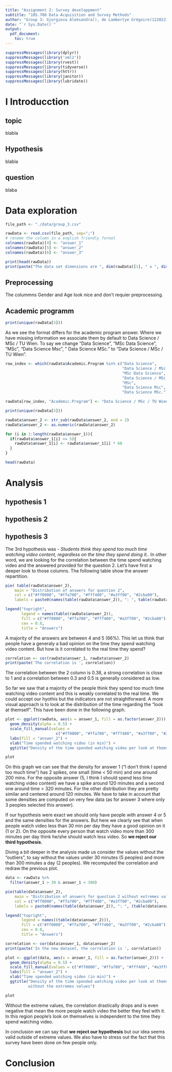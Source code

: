 ```yaml
---
title: "Assignment 2: Survey developpment"
subtitle: "105.708 Data Acquisition and Survey Methods"
author: "Group 3: Gjorgieva Aleksandra(), de Lambertye Grégoire(12202211),	Loos Annika Katharina()"
date: "`r Sys.Date()`"
output: 
  pdf_document:
    toc: true
---
```


```r
suppressMessages(library(dplyr))
suppressMessages(library('xml2'))
suppressMessages(library(rvest))
suppressMessages(library(tidyverse))
suppressMessages(library(httr))
suppressMessages(library(janitor))
suppressMessages(library(lubridate))
```

# I Introducction 

## topic

blabla 

## Hypothesis 

blabla 

## question 

blaba 

# Data exploration 

```r
file_path <- "./data/group_3.csv"

rawData <- read.csv(file_path, sep=";")
# rename the column in a english friendly format 
colnames(rawData)[4] <- "answer_1" 
colnames(rawData)[5] <- "answer_2" 
colnames(rawData)[6] <- "answer_3"

print(head(rawData))
print(paste("The data set dimensions are ", dim(rawData)[1], " x ", dim(rawData)[2]))
```

## Preprocessing 

The colummns Gender and Age look nice and don't requier preprocessing.  

## Academic programm

```r
print(unique(rawData[3]))
```
As we see the format differs for the academic program answer. Where we have missing information we associate them by default to Data Science / MSc / TU Wien. To say we change "Data Science", "MSc Data Science", "MSc", "Data Science Msc", "	Data Science MSc." to "Data Science / MSc / TU Wien". 

```r
row_index <- which(rawData$Academic.Program %in% c("Data Science", 
                                                   "Data Science / MSc / TU Wien", 
                                                   "MSc Data Science", 
                                                   "Data Science / MSc / TU WIen",
                                                   "MSc", 
                                                   "Data Science Msc", 
                                                   "Data Science MSc."))

rawData[row_index, "Academic.Program"] <- "Data Science / MSc / TU Wien"
```


```r

print(unique(rawData[3]))
```

```r
rawData$answer_2 <- str_sub(rawData$answer_2, end = 2)
rawData$answer_2 <- as.numeric(rawData$answer_2)
```


```r
for (i in 1:length(rawData$answer_1)){
  if(rawData$answer_1[i] <= 5){
    rawData$answer_1[i] <- rawData$answer_1[i] * 60
  }
}
```



```r
head(rawData)
```
 

# Analysis 

## hypothesis 1

## hypothesis 2

## hypothesis 3

The 3rd hypothesis was *- Students think they spend too much time watching video content, regardless on the time they spend doing it.*. In other word, we are looking for the correlation between the time spend watching video and the answered provided for the question 2. Let's have first a deeper look to those columns. The following table show the answer repartition. 

```r
pie( table(rawData$answer_2),
    main = "Distribution of answers for question 2",
    col = c("#ff0000", "#ffa700", "#fff400", "#a3ff00", "#2cba00"),
    labels = paste0(names(table(rawData$answer_2)), ": ", table(rawData$answer_2)))

legend("topright",
       legend = names(table(rawData$answer_2)),
       fill = c("#ff0000", "#ffa700", "#fff400", "#a3ff00", "#2cba00"),
       cex = 0.8,
       title = "Answers")
```

A majority of the answers are between 4 and 5 (66%). This let us think that people have a generaly a bad opinion on the time they spend watching video content.  But how is it correlated to the real time they spend?  

```r
correlation <- cor(rawData$answer_1, rawData$answer_2)
print(paste('The correlation is ', correlation))
```

The correlation between the 2 column is 0.38, a strong correlation is close to 1 and a correlation between 0.3 and 0.5 is generally considered as low. 

So far we saw that a majority of the people think they spend too much time watching video content and this is weakly correlated to the real time. We could accept our hyothis but the indicators are not straightforward. A more visual approach is to look at the distribution of the time regarding the "look at themself". This have been done in the following graph. 

```r
plot <- ggplot(rawData, aes(x = answer_1, fill = as.factor(answer_2))) +
  geom_density(alpha = 0.5) +
  scale_fill_manual(values = 
                      c("#ff0000", "#ffa700", "#fff400", "#a3ff00", "#2cba00")) + 
  labs(fill = "answer_2") +
  xlab("Time spended watching video (in min)") +
  ggtitle("Density of the time spended watching video per look at themselves")

plot
```
On this graph we can see that the density for answer 1 ("I don't think I spend too much time") has 2 spikes, one small (time < 50 min) and one around 200 mins. For the opposite answer (5, I think I should spend less time watching video content) we have a spike around 120 minutes and a second one around time > 320 minutes. For the other distribution they are pretty similar and centered around 120 minutes. We have to take in account that some densities are computed on very few data (as for answer 3 where only 3 peoples selected this answer).

If our hypothesis were exact we should only have people with answer 4 or 5 and the same densities for the answers. But here we clearly see that when people watch video less than 30 min per day they have a good opinion on it (1 or 2). On the opposite every person that watch video more than 300 minutes per day think he/she should watch less video. So **we reject our third hypothesis**.  

Diving a bit deeper in the analysis made us consider the values without the "outliers", to say without the values under 30 minutes (5 peoples) and more than 300 minutes a day (2 peoples). We recomputed the correlation and redraw the previous plot. 

```r
data <- rawData %>%
  filter(answer_1 > 30 & answer_1 < 300)

pie(table(data$answer_2),
    main = "Distribution of answers for question 2 without extremes values",
    col = c("#ff0000", "#ffa700", "#fff400", "#a3ff00", "#2cba00"),
    labels = paste0(names(table(data$answer_2)), ": ", (table(data$answer_2))))

legend("topright",
       legend = names((table(data$answer_2))),
       fill = c("#ff0000", "#ffa700", "#fff400", "#a3ff00", "#2cba00"),
       cex = 0.8,
       title = "Answers")

correlation <- cor(data$answer_1, data$answer_2)
print(paste('In the new dataset, the correlation is ', correlation))

plot <- ggplot(data, aes(x = answer_1, fill = as.factor(answer_2))) +
  geom_density(alpha = 0.5) +
  scale_fill_manual(values = c("#ff0000", "#ffa700", "#fff400", "#a3ff00", "#2cba00")) + 
  labs(fill = "answer_2") +
  xlab("Time spended watching video (in min)") +
  ggtitle("Density of the time spended watching video per look at themselves 
          without the extremes values")

plot
```


Without the extreme values, the correlation drastically drops and is even negative that mean the more people watch video the better they feel with it.
In this region people's look on themselves is independent to the time they spend watching video.

In conclusion we can say that **we reject our hypothesis** but our idea seems valid outside of extreme values.
We also have to stress out the fact that this survey have been done on few people only. 


# Conclusion 

